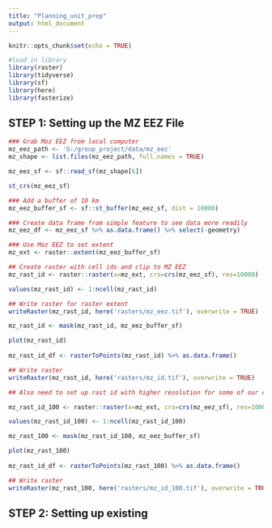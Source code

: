 ```yaml
---
title: "Planning_unit_prep"
output: html_document
---
```


```r
knitr::opts_chunk$set(echo = TRUE)

#load in library
library(raster)
library(tidyverse)
library(sf)
library(here)
library(fasterize)
```

## STEP 1: Setting up the MZ EEZ File 
```r
### Grab Moz EEZ from local computer
mz_eez_path <- 'G:/group_project/data/mz_eez'
mz_shape <- list.files(mz_eez_path, full.names = TRUE) 

mz_eez_sf <- sf::read_sf(mz_shape[6]) 

st_crs(mz_eez_sf)

### Add a buffer of 10 km
mz_eez_buffer_sf <- sf::st_buffer(mz_eez_sf, dist = 10000)

### Create data frame from simple feature to see data more readily
mz_eez_df <- mz_eez_sf %>% as.data.frame() %>% select(-geometry)

### Use Moz EEZ to set extent
mz_ext <- raster::extent(mz_eez_buffer_sf)
```


```r
## Create raster with cell ids and clip to MZ EEZ
mz_rast_id <- raster::raster(x=mz_ext, crs=crs(mz_eez_sf), res=10000) 

values(mz_rast_id) <- 1:ncell(mz_rast_id)

## Write raster for raster extent
writeRaster(mz_rast_id, here('rasters/mz_eez.tif'), overwrite = TRUE)

mz_rast_id <- mask(mz_rast_id, mz_eez_buffer_sf)

plot(mz_rast_id)
 
mz_rast_id_df <- rasterToPoints(mz_rast_id) %>% as.data.frame()

## Write raster
writeRaster(mz_rast_id, here('rasters/mz_id.tif'), overwrite = TRUE)
```


```r
## Also need to set up rast id with higher resolution for some of our conservation feature layers like mangroves

mz_rast_id_100 <- raster::raster(x=mz_ext, crs=crs(mz_eez_sf), res=10000) 

values(mz_rast_id_100) <- 1:ncell(mz_rast_id_100)

mz_rast_100 <- mask(mz_rast_id_100, mz_eez_buffer_sf)

plot(mz_rast_100)
 
mz_rast_id_df <- rasterToPoints(mz_rast_100) %>% as.data.frame()

## Write raster
writeRaster(mz_rast_100, here('rasters/mz_id_100.tif'), overwrite = TRUE)
```


## STEP 2: Setting up existing 
```r

```

